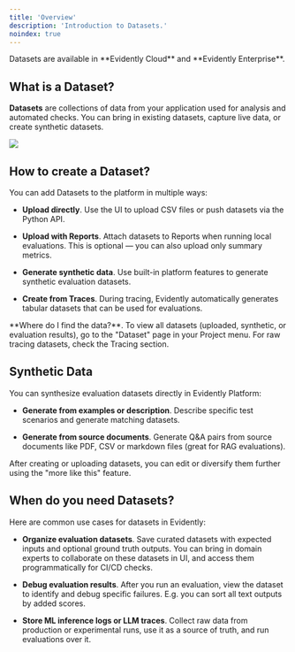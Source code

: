 ```yaml
---
title: 'Overview'
description: 'Introduction to Datasets.'
noindex: true
---
```


<Check>
  Datasets are available in **Evidently Cloud** and **Evidently Enterprise**.
</Check>

## What is a Dataset?

**Datasets** are collections of data from your application used for analysis and automated checks. You can bring in existing datasets, capture live data, or create synthetic datasets.

![](/images/dataset_llm.png)


## How to create a Dataset?

You can add Datasets to the platform in multiple ways:

* **Upload directly**. Use the UI to upload CSV files or push datasets via the Python API.

* **Upload with Reports**. Attach datasets to Reports when running local evaluations. This is optional — you can also upload only summary metrics.

* **Generate synthetic data**. Use built-in platform features to generate synthetic evaluation datasets.

* **Create from Traces**. During tracing, Evidently automatically generates tabular datasets that can be used for evaluations. 

<Tip>
**Where do I find the data?**. To view all datasets (uploaded, synthetic, or evaluation results), go to the "Dataset" page in your Project menu. For raw tracing datasets, check the Tracing section.
</Tip>

## Synthetic Data

You can synthesize evaluation datasets directly in Evidently Platform:

* **Generate from examples or description**. Describe specific test scenarios and generate matching datasets.

* **Generate from source documents**. Generate Q\&A pairs from source documents like PDF, CSV or markdown files (great for RAG evaluations).

After creating or uploading datasets, you can edit or diversify them further using the "more like this" feature.

## When do you need Datasets?

Here are common use cases for datasets in Evidently:

* **Organize evaluation datasets**. Save curated datasets with expected inputs and optional ground truth outputs. You can bring in domain experts to collaborate on these datasets in UI, and access them programmatically for CI/CD checks.

* **Debug evaluation results**. After you run an evaluation, view the dataset to identify and debug specific failures. E.g. you can sort all text outputs by added scores.

* **Store ML inference logs or LLM traces**. Collect raw data from production or experimental runs, use it as a source of truth, and run evaluations over it.